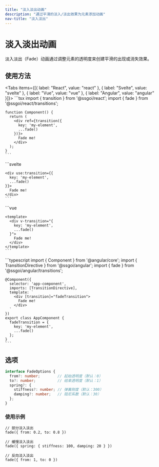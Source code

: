 ```yaml
---
title: "淡入淡出动画"
description: "通过平滑的淡入/淡出效果为元素添加动画"
nav-title: "淡入淡出"
---
```


# 淡入淡出动画

淡入淡出（Fade）动画通过调整元素的透明度来创建平滑的出现或消失效果。

<TransitionDemo type="fade" />

## 使用方法

<Tabs items={[{ label: "React", value: "react" }, { label: "Svelte", value: "svelte" }, { label: "Vue", value: "vue" }, { label: "Angular", value: "angular" }]}>
  <TabPanel value="react">
    ```tsx
    import { transition } from '@ssgoi/react';
    import { fade } from '@ssgoi/react/transitions';

    function Component() {
      return (
        <div ref={transition({
          key: 'my-element',
          ...fade()
        })}>
          Fade me!
        </div>
      );
    }
    ```
  </TabPanel>
  <TabPanel value="svelte">
    ```svelte
    <script>
      import { transition } from '@ssgoi/svelte';
      import { fade } from '@ssgoi/svelte/transitions';
    </script>

    <div use:transition={{
      key: 'my-element',
      ...fade()
    }}>
      Fade me!
    </div>
    ```
  </TabPanel>
  <TabPanel value="vue">
    ```vue
    <script setup>
    import { fade } from '@ssgoi/vue/transitions';
    </script>

    <template>
      <div v-transition="{
        key: 'my-element',
        ...fade()
      }">
        Fade me!
      </div>
    </template>
    ```
  </TabPanel>
  <TabPanel value="angular">
    ```typescript
    import { Component } from '@angular/core';
    import { TransitionDirective } from '@ssgoi/angular';
    import { fade } from '@ssgoi/angular/transitions';

    @Component({
      selector: 'app-component',
      imports: [TransitionDirective],
      template: `
        <div [transition]="fadeTransition">
          Fade me!
        </div>
      `
    })
    export class AppComponent {
      fadeTransition = {
        key: 'my-element',
        ...fade()
      };
    }
    ```
  </TabPanel>
</Tabs>

## 选项

```typescript
interface FadeOptions {
  from?: number;        // 起始透明度（默认：0）
  to?: number;          // 结束透明度（默认：1）
  spring?: {
    stiffness?: number; // 弹簧刚度（默认：300）
    damping?: number;   // 阻尼系数（默认：30）
  };
}
```

### 使用示例

```tsx
// 部分淡入淡出
fade({ from: 0.2, to: 0.8 })

// 缓慢淡入淡出
fade({ spring: { stiffness: 100, damping: 20 } })

// 反向淡入淡出
fade({ from: 1, to: 0 })
```